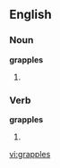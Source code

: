 ==English==

===Noun===
'''grapples'''

#{{plural of|[[grapple]]}}

===Verb===
'''grapples'''

#{{third-person singular of|[[grapple]]}}

[[vi:grapples]]